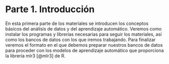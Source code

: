 # Parte 1. Introducción {#part01}

En esta primera parte de los materiales se introducen los conceptos básicos del análisis de datos y del aprendizaje automático. Veremos como instalar los programas y librerías necesarias para seguir los materiales, así como los bancos de datos con los que iremos trabajando. Para finalizar veremos el formato en el que debemos preparar nuestros bancos de datos para proceder con los modelos de aprendizaje automático que proporciona la librería mlr3 [@mlr3] de R.

